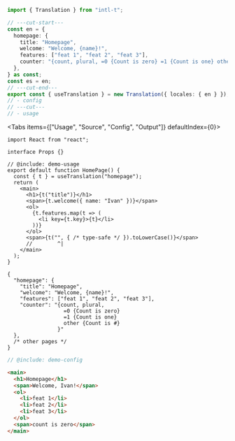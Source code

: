 <div className="hidden">

```ts twoslash include demo
import { Translation } from "intl-t";

// ---cut-start---
const en = {
  homepage: {
    title: "Homepage",
    welcome: "Welcome, {name}!",
    features: ["feat 1", "feat 2", "feat 3"],
    counter: "{count, plural, =0 {Count is zero} =1 {Count is one} other {Count is #}}",
  },
} as const;
const es = en;
// ---cut-end---
export const { useTranslation } = new Translation({ locales: { en } });
// - config
// ---cut---
// - usage
```

</div>

<Tabs items={["Usage", "Source", "Config", "Output"]} defaultIndex={0}>
  <Tab value="Usage">

```tsx twoslash title="page.tsx"
import React from "react";

interface Props {}

// @include: demo-usage
export default function HomePage() {
  const { t } = useTranslation("homepage");
  return (
    <main>
      <h1>{t("title")}</h1>
      <span>{t.welcome({ name: "Ivan" })}</span>
      <ol>
        {t.features.map(t => (
          <li key={t.key}>{t}</li>
        ))}
      </ol>
      <span>{t("", { /* type-safe */ }).toLowerCase()}</span>
      //        ^|
    </main>
  );
}
```

  </Tab>
  <Tab value="Source">

```jsonc title="en.json"
{
  "homepage": {
    "title": "Homepage",
    "welcome": "Welcome, {name}!",
    "features": ["feat 1", "feat 2", "feat 3"],
    "counter": "{count, plural,
                  =0 {Count is zero}
                  =1 {Count is one}
                  other {Count is #}
                }"
  },
  /* other pages */
}
```

  </Tab>
  <Tab value="Config">

```ts twoslash title="translation.ts"
// @include: demo-config
```

  </Tab>
  <Tab value="Output">

```html title="html"
<main>
  <h1>Homepage</h1>
  <span>Welcome, Ivan!</span>
  <ol>
    <li>feat 1</li>
    <li>feat 2</li>
    <li>feat 3</li>
  </ol>
  <span>count is zero</span>
</main>
```

  </Tab>
</Tabs>
